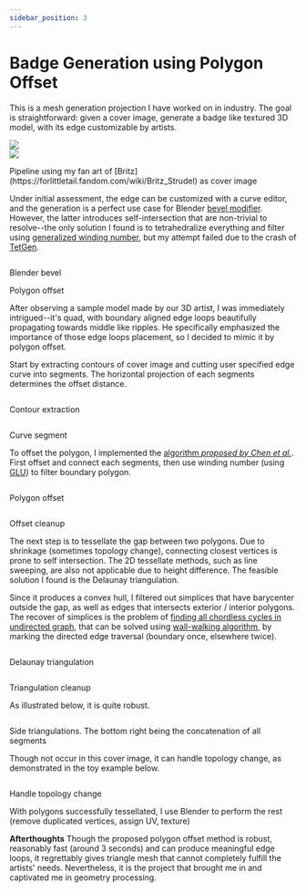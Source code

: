 ```yaml
---
sidebar_position: 3
---
```



# Badge Generation using Polygon Offset

This is a mesh generation projection I have worked on in industry. The goal is straightforward: given a cover image, generate a badge like textured 3D model, with its edge customizable by artists.

<div class="container" >
  <div class="row">
    <div class="col col--4">
      <img src="/img/polygon_offset/britz.png" />
    </div>
    <div class="col col--4">
      <img src="/img/polygon_offset/bezier.png" />
    </div>
    <div class="col col--4">
      <BadgeTeaser />
    </div>
  </div>
  <p style={{ textAlign: 'center' }}>Pipeline using my fan art of [Britz](https://forlittletail.fandom.com/wiki/Britz_Strudel) as cover image</p>
</div>

 Under initial assessment, the edge can be customized with a curve editor, and the generation is a perfect use case for Blender [bevel modifier](https://en.wikibooks.org/wiki/Blender_3D:_Noob_to_Pro/Bevelling_a_Curve). However, the latter introduces self-intersection that are non-trivial to resolve--the only solution I found is to tetrahedralize everything and filter using [generalized winding number](https://igl.ethz.ch/projects/winding-number/), but my attempt failed due to the crash of [TetGen](https://wias-berlin.de/software/index.jsp?id=TetGen&lang=1).

<div class="container" >
  <div class="row row--no-gutters">
    <div class="col col--6">
      <Image img="/img/polygon_offset/blender_bevel_1.png"/>
    </div>
    <div class="col col--6">
      <Image img="/img/polygon_offset/polygon_offset_1.png"/>
    </div>
    <div class="col col--6">
      <Image img="/img/polygon_offset/blender_bevel_2.png"/>
    </div>
    <div class="col col--6">
      <Image img="/img/polygon_offset/polygon_offset_2.png"/>
    </div>
    <div class="col col--6">
      <p style={{ textAlign: 'center' }}>Blender bevel</p>
    </div>
    <div class="col col--6">
      <p style={{ textAlign: 'center' }}>Polygon offset</p>
    </div>
  </div>
</div>

After observing a sample model made by our 3D artist, I was immediately intrigued--it's quad, with boundary aligned edge loops beautifully propagating towards middle like ripples. He specifically emphasized the importance of those edge loops placement, so I decided to mimic it by polygon offset.

Start by extracting contours of cover image and cutting user specified edge curve into segments. The horizontal projection of each segments determines the offset distance.
<div class="container" >
  <div class="row row--no-gutters">
    <div class="col col--6">
      <Image img="/img/polygon_offset/contour.png"/>
      <p style={{ textAlign: 'center' }}>Contour extraction</p>
    </div>
    <div class="col col--6">
      <Image img="/img/polygon_offset/bezier_split.png"/>
      <p style={{ textAlign: 'center' }}>Curve segment</p>
    </div>
  </div>
</div>

To offset the polygon, I implemented the [algorithm <cite> proposed by Chen et al.</cite>](https://mcmains.me.berkeley.edu/pubs/DAC05OffsetPolygon.pdf). First offset and connect each segments, then use winding number (using [GLU](https://www.glprogramming.com/red/chapter11.html)) to filter boundary polygon.
<div class="container" >
  <div class="row row--no-gutters">
    <div class="col col--6">
      <Image img="/img/polygon_offset/offset_raw.png"/>
      <p style={{ textAlign: 'center' }}>Polygon offset</p>
    </div>
    <div class="col col--6">
      <Image img="/img/polygon_offset/offset_filter.png"/>
      <p style={{ textAlign: 'center' }}>Offset cleanup</p>
    </div>
  </div>
</div>

The next step is to tessellate the gap between two polygons. Due to shrinkage (sometimes topology change), connecting closest vertices is prone to self intersection. The 2D tessellate methods, such as line sweeping, are also not applicable due to height difference. The feasible solution I found is the Delaunay triangulation.

Since it produces a convex hull, I filtered out simplices that have barycenter outside the gap, as well as edges that intersects exterior / interior polygons. The recover of simplices is the problem of [finding all chordless cycles in undirected graph](https://stackoverflow.com/questions/4022662/find-all-chordless-cycles-in-an-undirected-graph), that can be solved using [wall-walking algorithm](https://stackoverflow.com/questions/838076/small-cycle-finding-in-a-planar-graph), by marking the directed edge traversal (boundary once, elsewhere twice).

<div class="container" >
  <div class="row row--no-gutters">
    <div class="col col--6">
      <Image img="/img/polygon_offset/delaunay_raw.png"/>
      <p style={{ textAlign: 'center' }}>Delaunay triangulation</p>
    </div>
    <div class="col col--6">
      <Image img="/img/polygon_offset/delaunay_filter.png"/>
      <p style={{ textAlign: 'center' }}>Triangulation cleanup</p>
    </div>
  </div>
</div>

As illustrated below, it is quite robust.
<div class="container" >
  <div class="row row--no-gutters">
    <div class="col col--6">
      <Image img="/img/polygon_offset/delaunay_sample_1.png"/>
    </div>
    <div class="col col--6">
      <Image img="/img/polygon_offset/delaunay_sample_2.png"/>
    </div>
    <div class="col col--6">
      <Image img="/img/polygon_offset/delaunay_sample_3.png"/>
    </div>
    <div class="col col--6">
      <Image img="/img/polygon_offset/delaunay_all.png"/>
    </div>
  </div>
  <p style={{ textAlign: 'center' }}>Side triangulations. The bottom right being the concatenation of all segments</p>
</div>

Though not occur in this cover image, it can handle topology change, as demonstrated in the toy example below.
<div class="container" >
  <div class="row row--no-gutters">
    <div class="col col--6">
      <Image img="/img/polygon_offset/topology_offset.png"/>
    </div>
    <div class="col col--6">
      <Image img="/img/polygon_offset/topology_delaunay.png"/>
    </div>
  </div>
  <p style={{ textAlign: 'center' }}>Handle topology change</p>
</div>

With polygons successfully tessellated, I use Blender to perform the rest (remove duplicated vertices, assign UV, texture)

**Afterthoughts** Though the proposed polygon offset method is robust, reasonably fast (around 3 seconds) and can produce meaningful edge loops, it regrettably gives triangle mesh that cannot completely fulfill the artists' needs. Nevertheless, it is the project that brought me in and captivated me in geometry processing.